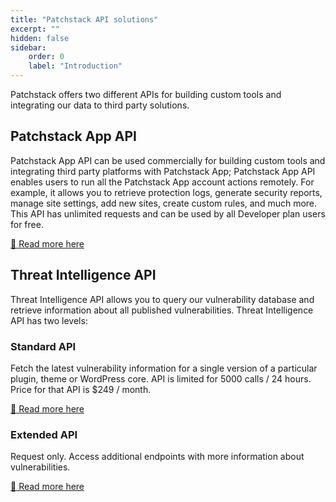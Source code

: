 ```yaml
---
title: "Patchstack API solutions"
excerpt: ""
hidden: false
sidebar:
    order: 0
    label: "Introduction"
---
```


Patchstack offers two different APIs for building custom tools and integrating our data to third party solutions.

## Patchstack App API
Patchstack App API can be used commercially for building custom tools and integrating third party platforms with Patchstack App; Patchstack App API enables users to run all the Patchstack App account actions remotely. For example, it allows you to retrieve protection logs, generate security reports, manage site settings, add new sites, create custom rules, and much more. 
This API has unlimited requests and can be used by all Developer plan users for free.

[📖 Read more here](/api-solutions/app-api/patchstack-app-api/)

## Threat Intelligence API 
Threat Intelligence API allows you to query our vulnerability database and retrieve information about all published vulnerabilities.
Threat Intelligence API has two levels:

### Standard API
Fetch the latest vulnerability information for a single version of a particular plugin, theme or WordPress core. API is limited for 5000 calls / 24 hours. Price for that API is $249 / month.

[📖 Read more here](/api-solutions/threat-intelligence-api/standard/)

### Extended API
Request only.
Access additional endpoints with more information about vulnerabilities.

[📖 Read more here](/api-solutions/threat-intelligence-api/enterprise/)
